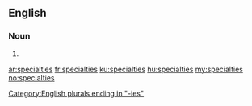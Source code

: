==English==

===Noun===
{{head|en|plural}}

# {{plural of|specialty|lang=en}}

[[Category:English plurals ending in "-ies"]]

[[ar:specialties]]
[[fr:specialties]]
[[ku:specialties]]
[[hu:specialties]]
[[my:specialties]]
[[no:specialties]]
